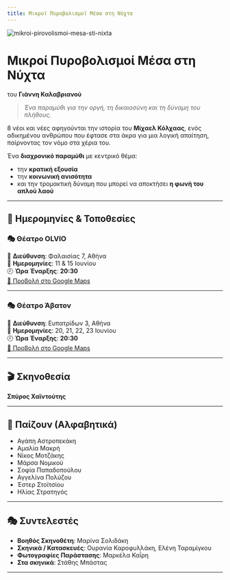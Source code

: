 ```yaml
---
title: Μικροί Πυροβολισμοί Μέσα στη Νύχτα
---
```



![mikroi-pirovolismoi-mesa-sti-nixta](/img/mikroi-pirovolismoi-mesa-sti-nixta/μικροί_πυροβολισμοί_poster.png)

# Μικροί Πυροβολισμοί Μέσα στη Νύχτα  
του **Γιάννη Καλαβριανού**

> _Ένα παραμύθι για την οργή, τη δικαιοσύνη και τη δύναμη του πλήθους._

8 νέοι και νέες αφηγούνται την ιστορία του **Μίχαελ Κόλχαας**, ενός αδικημένου ανθρώπου που έφτασε στα άκρα για μια λογική απαίτηση, παίρνοντας τον νόμο στα χέρια του.

Ένα **διαχρονικό παραμύθι** με κεντρικό θέμα:

- την **κρατική εξουσία**  
- την **κοινωνική ανισότητα**  
- και την τρομακτική δύναμη που μπορεί να αποκτήσει **η φωνή του απλού λαού**

---

## 📅 Ημερομηνίες & Τοποθεσίες

### 🎭 Θέατρο OLVIO  
📍 **Διεύθυνση**: Φαλαισίας 7, Αθήνα  
📆 **Ημερομηνίες**: 11 & 15 Ιουνίου  
🕗 **Ώρα Έναρξης**: **20:30**  
[📌 Προβολή στο Google Maps](https://www.google.com/maps?q=Θέατρο+OLVIO,+Φαλαισίας+7,+Αθήνα)

---

### 🎭 Θέατρο Άβατον  
📍 **Διεύθυνση**: Ευπατρίδων 3, Αθήνα  
📆 **Ημερομηνίες**: 20, 21, 22, 23 Ιουνίου  
🕗 **Ώρα Έναρξης**: **20:30**  
[📌 Προβολή στο Google Maps](https://www.google.com/maps?q=Θέατρο+Άβατον,+Ευπατρίδων+3,+Αθήνα)

---

## 🎬 Σκηνοθεσία

**Σπύρος Χαϊντούτης**

---

## 👥 Παίζουν (Αλφαβητικά)

- Αγάπη Αστροπεκάκη  
- Αμαλία Μακρή  
- Νίκος Μοτζάκης  
- Μάρσα Νομικού  
- Σοφία Παπαδοπούλου  
- Αγγελίνα Πολύζου  
- Έστερ Στοϊτσίου  
- Ηλίας Στρατηγός

---

## 🎭 Συντελεστές

- **Βοηθός Σκηνοθέτη**: Μαρίνα Σολιδάκη  
- **Σκηνικά / Κατασκευές**: Ουρανία Καροφυλλάκη, Ελένη Ταραμίγκου  
- **Φωτογραφίες Παράστασης**: Μαρκέλα Καΐρη  
- **Στα σκηνικά**: Στάθης Μπάστας

---
